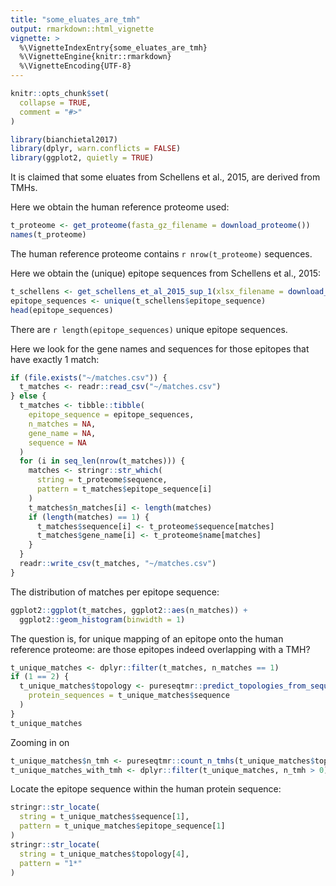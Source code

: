 ```yaml
---
title: "some_eluates_are_tmh"
output: rmarkdown::html_vignette
vignette: >
  %\VignetteIndexEntry{some_eluates_are_tmh}
  %\VignetteEngine{knitr::rmarkdown}
  %\VignetteEncoding{UTF-8}
---
```


```r
knitr::opts_chunk$set(
  collapse = TRUE,
  comment = "#>"
)
```

```r
library(bianchietal2017)
library(dplyr, warn.conflicts = FALSE)
library(ggplot2, quietly = TRUE)
```

It is claimed that some eluates from Schellens et al., 2015,
are derived from TMHs.

Here we obtain the human reference proteome used:

```r
t_proteome <- get_proteome(fasta_gz_filename = download_proteome())
names(t_proteome)
```
The human reference proteome contains `r nrow(t_proteome)` sequences.

Here we obtain the (unique) epitope sequences from Schellens et al., 2015:

```r
t_schellens <- get_schellens_et_al_2015_sup_1(xlsx_filename = download_schellens_et_al_2015_sup_1())
epitope_sequences <- unique(t_schellens$epitope_sequence)
head(epitope_sequences)
```
There are `r length(epitope_sequences)` unique epitope sequences.

Here we look for the gene names and sequences for those epitopes that
have exactly 1 match:

```r
if (file.exists("~/matches.csv")) {
  t_matches <- readr::read_csv("~/matches.csv")
} else {
  t_matches <- tibble::tibble(
    epitope_sequence = epitope_sequences,
    n_matches = NA,
    gene_name = NA,
    sequence = NA
  )
  for (i in seq_len(nrow(t_matches))) {
    matches <- stringr::str_which(
      string = t_proteome$sequence,
      pattern = t_matches$epitope_sequence[i]
    )
    t_matches$n_matches[i] <- length(matches)
    if (length(matches) == 1) {
      t_matches$sequence[i] <- t_proteome$sequence[matches]
      t_matches$gene_name[i] <- t_proteome$name[matches]
    }
  }
  readr::write_csv(t_matches, "~/matches.csv")
}
```

The distribution of matches per epitope sequence:

```r
ggplot2::ggplot(t_matches, ggplot2::aes(n_matches)) +
  ggplot2::geom_histogram(binwidth = 1)
```
The question is, for unique mapping of an epitope onto the human reference proteome:
are those epitopes indeed overlapping with a TMH?

```r
t_unique_matches <- dplyr::filter(t_matches, n_matches == 1)
if (1 == 2) {
  t_unique_matches$topology <- pureseqtmr::predict_topologies_from_sequences(
    protein_sequences = t_unique_matches$sequence
  )
}
t_unique_matches
```

Zooming in on 

```r
t_unique_matches$n_tmh <- pureseqtmr::count_n_tmhs(t_unique_matches$topology)
t_unique_matches_with_tmh <- dplyr::filter(t_unique_matches, n_tmh > 0)
```

Locate the epitope sequence within the human protein sequence:

```r
stringr::str_locate(
  string = t_unique_matches$sequence[1],
  pattern = t_unique_matches$epitope_sequence[1]
)
stringr::str_locate(
  string = t_unique_matches$topology[4],
  pattern = "1*"
)
```


